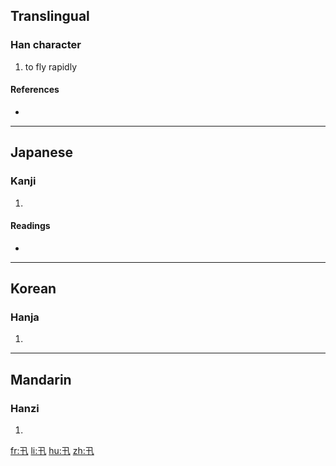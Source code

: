 ==Translingual==

===Han character===
{{Han char|rn=24|rad=十|as=01|sn=3|four=|canj=弓十 (NJ)}}

# to fly rapidly

====References====
* {{Han ref|kx=0155.180|dkj=02696|dj=0351.010|hdz=10050.030|uh=5342|ud=21314}}

----

==Japanese==

===Kanji===
{{ja-kanji|grade=|rs=十01}}

# {{defn|Japanese}}

====Readings====
* {{ja-readings|on=[[しん]] (shin)|kun=[[とぶ]] (tobu)}}

----

==Korean==

===Hanja===
{{ko-hanja|hangeul=신|rv=sin|mr=sin}}

# {{defn|Korean}}

----

==Mandarin==

===Hanzi===
{{cmn-hanzi|pin=[[xìn]] ([[xin4]])|wg=hsin<sup>4</sup>}}

# {{defn|Mandarin}}

[[fr:卂]]
[[li:卂]]
[[hu:卂]]
[[zh:卂]]